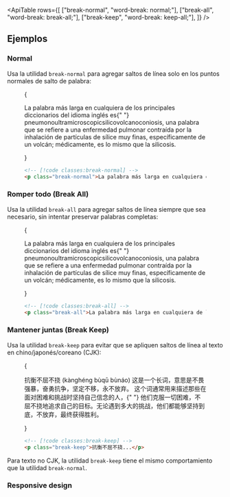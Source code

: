 

<ApiTable
  rows={[
    ["break-normal", "word-break: normal;"],
    ["break-all", "word-break: break-all;"],
    ["break-keep", "word-break: keep-all;"],
  ]}
/>

## Ejemplos

### Normal

Usa la utilidad `break-normal` para agregar saltos de línea solo en los puntos normales de salto de palabra:

<Figure>

<Example padding={false}>
  {
    <p className="mx-auto max-w-xs border-x border-x-pink-400/30 py-8 break-normal text-gray-900 dark:text-gray-200">
      La palabra más larga en cualquiera de los principales diccionarios del idioma inglés es{" "}
      <span className="font-bold">pneumonoultramicroscopicsilicovolcanoconiosis,</span> una palabra que se refiere a una enfermedad pulmonar contraída por la inhalación de partículas de sílice muy finas, específicamente de un volcán; médicamente, es lo mismo que la silicosis.
    </p>
  }
</Example>

```html
<!-- [!code classes:break-normal] -->
<p class="break-normal">La palabra más larga en cualquiera de los principales...</p>
```

</Figure>

### Romper todo (Break All)

Usa la utilidad `break-all` para agregar saltos de línea siempre que sea necesario, sin intentar preservar palabras completas:

<Figure>

<Example padding={false}>
  {
    <p className="mx-auto max-w-xs border-x border-x-pink-400/30 py-8 break-all text-gray-900 dark:text-gray-200">
      La palabra más larga en cualquiera de los principales diccionarios del idioma inglés es{" "}
      <span className="font-bold">pneumonoultramicroscopicsilicovolcanoconiosis,</span> una palabra que se refiere a una enfermedad pulmonar contraída por la inhalación de partículas de sílice muy finas, específicamente de un volcán; médicamente, es lo mismo que la silicosis.
    </p>
  }
</Example>

```html
<!-- [!code classes:break-all] -->
<p class="break-all">La palabra más larga en cualquiera de los principales...</p>
```

</Figure>

### Mantener juntas (Break Keep)

Usa la utilidad `break-keep` para evitar que se apliquen saltos de línea al texto en chino/japonés/coreano (CJK):

<Figure>

<Example padding={false}>
  {
    <p className="mx-auto max-w-xs border-x border-x-pink-400/30 py-8 break-keep text-gray-900 dark:text-gray-200">
      抗衡不屈不挠 (kànghéng bùqū bùnáo) 这是一个长词，意思是不畏强暴，奋勇抗争，坚定不移，永不放弃。
      <span className="font-bold">这个词通常用来描述那些在面对困难和挑战时坚持自己信念的人，</span>{" "}
      他们克服一切困难，不屈不挠地追求自己的目标。无论遇到多大的挑战，他们都能够坚持到底，不放弃，最终获得胜利。
    </p>
  }
</Example>

```html
<!-- [!code classes:break-keep] -->
<p class="break-keep">抗衡不屈不挠...</p>
```

</Figure>

Para texto no CJK, la utilidad `break-keep` tiene el mismo comportamiento que la utilidad `break-normal`.

### Responsive design

<ResponsiveDesign element="p" property="word-break" defaultClass="break-normal" featuredClass="break-all" />
